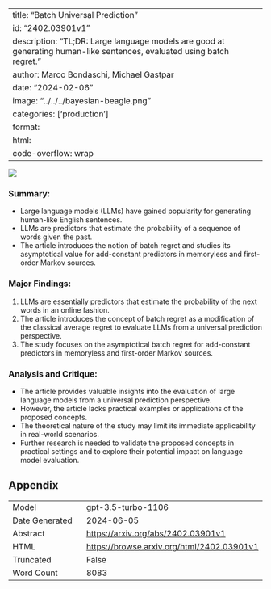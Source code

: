 
---
title: "Batch Universal Prediction"
id: "2402.03901v1"
description: "TL;DR: Large language models are good at generating human-like sentences, evaluated using batch regret."
author: Marco Bondaschi, Michael Gastpar
date: "2024-02-06"
image: "../../../bayesian-beagle.png"
categories: ['production']
format:
  html:
    code-overflow: wrap
---

![](../../../bayesian-beagle.png)

### Summary:
- Large language models (LLMs) have gained popularity for generating human-like English sentences.
- LLMs are predictors that estimate the probability of a sequence of words given the past.
- The article introduces the notion of batch regret and studies its asymptotical value for add-constant predictors in memoryless and first-order Markov sources.

### Major Findings:
1. LLMs are essentially predictors that estimate the probability of the next words in an online fashion.
2. The article introduces the concept of batch regret as a modification of the classical average regret to evaluate LLMs from a universal prediction perspective.
3. The study focuses on the asymptotical batch regret for add-constant predictors in memoryless and first-order Markov sources.

### Analysis and Critique:
- The article provides valuable insights into the evaluation of large language models from a universal prediction perspective.
- However, the article lacks practical examples or applications of the proposed concepts.
- The theoretical nature of the study may limit its immediate applicability in real-world scenarios.
- Further research is needed to validate the proposed concepts in practical settings and to explore their potential impact on language model evaluation.

## Appendix

|          |          |
|----------|----------|
| Model     | gpt-3.5-turbo-1106       |
| Date Generated     | 2024-06-05       |
| Abstract | [https://arxiv.org/abs/2402.03901v1](https://arxiv.org/abs/2402.03901v1)        |
| HTML     | [https://browse.arxiv.org/html/2402.03901v1](https://browse.arxiv.org/html/2402.03901v1)       |
| Truncated       | False       |
| Word Count       | 8083       |